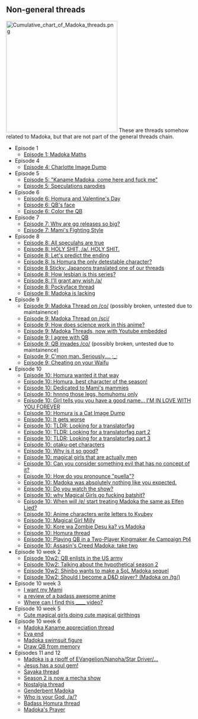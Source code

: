 == Non-general threads ==
[[File:Cumulative chart of Madoka threads.png|thumb|300px]]
These are threads somehow related to Madoka, but that are not part of the general threads chain.

*Episode 1
**[http://archive.foolz.us/a/thread/44824340 Episode 1: Madoka Maths]
*Episode 4
**[http://archive.foolz.us/a/thread/45336421 Episode 4: Charlotte Image Dump]
*Episode 5
**[http://archive.foolz.us/a/thread/45584038 Episode 5: "Kaname Madoka, come here and fuck me"]
**[http://archive.foolz.us/a/thread/45623581 Episode 5: Speculations parodies]
*Episode 6
**[http://archive.foolz.us/a/thread/45872760 Episode 6: Homura and Valentine's Day]
**[http://archive.foolz.us/a/thread/46061855 Episode 6: QB's face]
**[http://archive.foolz.us/a/thread/46063328 Episode 6: Color the QB]
*Episode 7
**[http://archive.foolz.us/a/post/46116913 Episode 7: Why are gg releases so big?]
**[http://archive.foolz.us/a/thread/46236543 Episode 7: Mami's Fighting Style]
*Episode 8
**[http://archive.foolz.us/a/thread/46373134 Episode 8: All speculahs are true]
**[http://archive.foolz.us/a/thread/46382995 Episode 8: HOLY SHIT, /a/. HOLY SHIT.]
**[http://archive.foolz.us/a/thread/46385237 Episode 8: Let's predict the ending]
**[http://archive.foolz.us/a/thread/46387005 Episode 8: Is Homura the only detestable character?]
**[http://archive.foolz.us/a/thread/46476929 Episode 8 Sticky: Japanons translated one of our threads]
**[http://archive.foolz.us/a/thread/46488515 Episode 8: How lesbian is this series?]
**[http://archive.foolz.us/a/thread/46499061 Episode 8: I'll grant any wish /a/]
**[http://archive.foolz.us/a/thread/46546661 Episode 8: Pockyface thread]
**[http://archive.foolz.us/a/thread/46593017 Episode 8: Madoka is lacking]
*Episode 9
**[http://archive.no-ip.org/co/thread/24015022 Episode 9: Madoka Thread on /co/] (possibly broken, untested due to maintainence)
**[http://archive.installgentoo.net/cgi-board.pl/sci/thread/2654322 Episode 9: Madoka Thread on /sci/]
**[http://archive.foolz.us/a/thread/46698500 Episode 9: How does science work in this anime?]
**[http://archive.foolz.us/a/thread/46718230 Episode 9: Madoka Threads, now with Youtube embedded]
**[http://archive.foolz.us/a/thread/46719997 Episode 9: I agree with QB]
**[http://archive.no-ip.org/co/thread/24079132 Episode 9: QB invades /co/] (possibly broken, untested due to maintainence)
**[http://archive.foolz.us/a/thread/46773087 Episode 9: C'mon man. Seriously.... ;_;]
**[http://archive.foolz.us/a/thread/46873376 Episode 9: Cheating on your Waifu]
*Episode 10
**[http://archive.foolz.us/a/thread/46920100 Episode 10: Homura wanted it that way]
**[http://archive.foolz.us/a/thread/46922529 Episode 10: Homura, best character of the season!]
**[http://archive.foolz.us/a/thread/46928359 Episode 10: Dedicated to Mami's mammies]
**[http://archive.foolz.us/a/thread/46942651 Episode 10: hnnng those legs, homuhomu only]
**[http://archive.foolz.us/a/thread/46948722 Episode 10: Girl tells you you have a good name... I'M IN LOVE WITH YOU FOREVER]
**[http://archive.foolz.us/a/thread/46963355 Episode 10: Homura is a Cat Image Dump]
**[http://archive.foolz.us/a/thread/46972905 Episode 10: It gets worse]
**[http://archive.foolz.us/a/thread/46974353 Episode 10: TLDR: Looking for a translatorfag ]
**[http://archive.foolz.us/a/thread/47010361 Episode 10: TLDR: Looking for a translatorfag part 2]
**[http://archive.foolz.us/a/thread/47077897 Episode 10: TLDR: Looking for a translatorfag part 3]
**[http://archive.foolz.us/a/thread/46981210 Episode 10: otaku-pet characters]
**[http://archive.foolz.us/a/thread/46995948 Episode 10: Why is it so good?]
**[http://archive.foolz.us/a/thread/47023779 Episode 10: magical girls that are actually men]
**[http://archive.foolz.us/a/thread/47017643 Episode 10: Can you consider something evil that has no concept of it?]
**[http://archive.foolz.us/a/thread/47026438 Episode 10: How do you pronounce "puella"?]
**[http://archive.foolz.us/a/thread/47030286 Episode 10: Madoka was absolutely nothing like you expected.]
**[http://archive.foolz.us/a/thread/47032341 Episode 10: Do you watch the show?]
**[http://archive.foolz.us/a/thread/47034958 Episode 10: why Magical Girls go fucking batshit?]
**[http://archive.foolz.us/a/thread/47057327 Episode 10: When will /ɐ/ start treating Madoka the same as Elfen Lied?]
**[http://archive.foolz.us/a/thread/47083196 Episode 10: Anime characters write letters to Kyubey]
**[http://archive.foolz.us/a/thread/47136115 Episode 10: Magical Girl Milly]
**[http://archive.foolz.us/a/thread/47141980 Episode 10: Kore wa Zombie Desu ka? vs Madoka]
**[http://archive.foolz.us/a/thread/47148228 Episode 10: Homura thread]
**[http://archive.foolz.us/tg/thread/14274091 Episode 10: Playing QB in a Two-Player Kingmaker 4e Campaign Pt4] 
**[http://archive.foolz.us/tg/thread/14274021 Episode 10: Assasin's Creed Madoka: take two]
*Episode 10 week 2
**[http://archive.foolz.us/a/thread/47168203 Episode 10w2: QB enlists in the US army]
**[http://archive.foolz.us/a/thread/47211281 Episode 10w2: Talking about the hypothetical season 2]
**[http://archive.foolz.us/a/thread/47249751 Episode 10w2: Shinbo wants to make a SoL Madoka sequel]
**[http://suptg.thisisnotatrueending.com/archive/14310642 Episode 10w2: Should I become a D&D player? (Madoka on /tg/)]
*Episode 10 week 3
**[http://archive.foolz.us/a/thread/47386990 I want my Mami]
**[http://archive.foolz.us/a/thread/47398420 a review of a badass awesome anime]
**[http://archive.foolz.us/a/thread/47436238 Where can I find this ____ video?]
*Episode 10 week 5
**[http://archive.foolz.us/a/thread/47947139 Cute magical girls doing cute magical girlthings]
*Episode 10 week 6
** [http://archive.foolz.us/a/thread/48239010 Madoka Kaname appreciation thread]
** [http://archive.foolz.us/a/thread/48390597 Eva end]
** [http://archive.foolz.us/a/thread/48413354 Madoka swimsuit figure]
** [http://archive.foolz.us/a/thread/48449578 Draw QB from memory]
*Episodes 11 and 12
** [http://archive.foolz.us/a/thread/48476689 Madoka is a ripoff of EVangelion/Nanoha/Star Driver/...]
** [http://archive.foolz.us/a/thread/48478864 Jesus has a soul gem!]
** [http://archive.foolz.us/a/thread/48479379 Sayaka thread]
** [http://archive.foolz.us/a/thread/48480434 Season 2 is now a mecha show]
** [http://archive.foolz.us/a/thread/48515579 Nostalgia thread]
** [http://archive.foolz.us/a/thread/48521451 Genderbent Madoka]
** [http://archive.foolz.us/a/thread/48597618 Who is your God, /a/?]
** [http://archive.foolz.us/a/thread/48597757 Badass Homura thread]
** [http://archive.foolz.us/a/thread/48688873 Madoka's Prayer]
